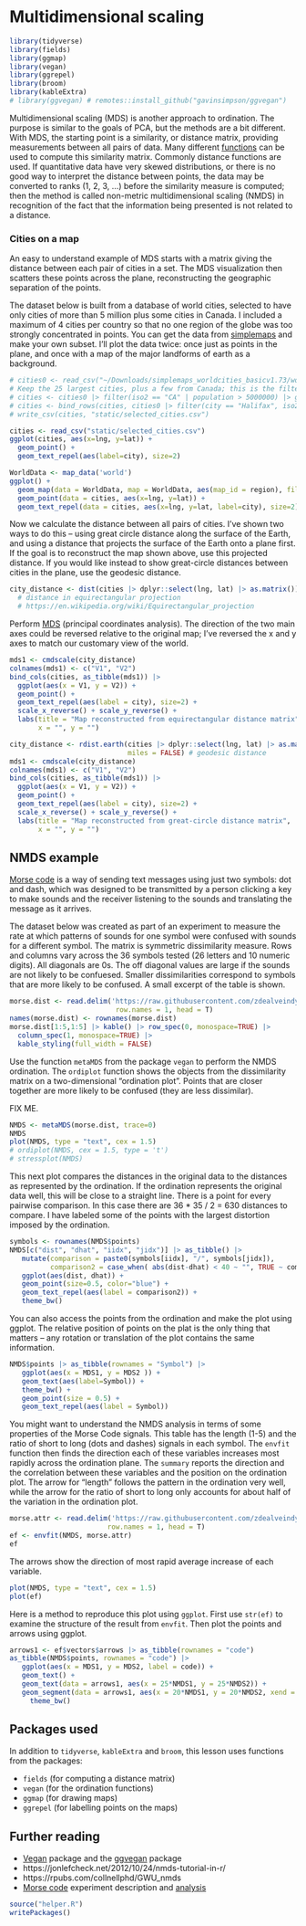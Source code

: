 # Multidimensional scaling {#mds}

```r
library(tidyverse)
library(fields)
library(ggmap)
library(vegan)
library(ggrepel)
library(broom)
library(kableExtra)
# library(ggvegan) # remotes::install_github("gavinsimpson/ggvegan") 
```

Multidimensional scaling (MDS) is another approach to ordination. The purpose is similar to the goals of PCA, but the methods are a bit different. With MDS, the starting point is a similarity, or distance matrix, providing measurements between all pairs of data. Many different [functions](https://pages.mtu.edu/~shanem/psy5220/daily/Day16/MDS.html#:~:text=Multidimentional%20scaling%20(MDS)%20is%20used,measures%20between%20objects%20or%20cases.) can be used to compute this similarity matrix. Commonly distance functions are used. If quantitative data have very skewed distributions, or there is no good way to interpret the distance between points, the data may be converted to ranks (1, 2, 3, ...) before the similarity measure is computed; then the method is called non-metric multidimensional scaling (NMDS) in recognition of the fact that the information being presented is not related to a distance.

### Cities on a map

An easy to understand example of MDS starts with a matrix giving the distance between each pair of cities in a set. The MDS visualization then scatters these points across the plane, reconstructing the geographic separation of the points. 

The dataset below is built from a database of world cities, selected to have only cities of more than 5 million plus some cities in Canada. I included a maximum of 4 cities per country so that no one region of the globe was too strongly concentrated in points. You can get the data from [simplemaps](https://simplemaps.com/resources/free-country-cities) and make your own subset. I'll plot the data twice: once just as points in the plane, and once with a map of the major landforms of earth as a background.

```r
# cities0 <- read_csv("~/Downloads/simplemaps_worldcities_basicv1.73/worldcities.csv", n_max = 1000) # This is the original data
# Keep the 25 largest cities, plus a few from Canada; this is the filtering code
# cities <- cities0 |> filter(iso2 == "CA" | population > 5000000) |> group_by(iso2) |> filter(dense_rank(-population) < 5) 
# cities <- bind_rows(cities, cities0 |> filter(city == "Halifax", iso2 == "CA"))
# write_csv(cities, "static/selected_cities.csv")
```

```r
cities <- read_csv("static/selected_cities.csv")
ggplot(cities, aes(x=lng, y=lat)) + 
  geom_point() +
  geom_text_repel(aes(label=city), size=2) 
```

```r
WorldData <- map_data('world') 
ggplot() +
  geom_map(data = WorldData, map = WorldData, aes(map_id = region), fill = "white") +
  geom_point(data = cities, aes(x=lng, y=lat)) +
  geom_text_repel(data = cities, aes(x=lng, y=lat, label=city), size=2) 
```

Now we calculate the distance between all pairs of cities. I've shown two ways to do this -- using great circle distance along the surface of the Earth, and using a distance that projects the surface of the Earth onto a plane first. If the goal is to reconstruct the map shown above, use this projected distance. If you would like instead to show great-circle distances between cities in the plane, use the geodesic distance.

```r
city_distance <- dist(cities |> dplyr::select(lng, lat) |> as.matrix())
  # distance in equirectangular projection
  # https://en.wikipedia.org/wiki/Equirectangular_projection
```
  
Perform [MDS](https://en.wikipedia.org/wiki/Multidimensional_scaling) (principal coordinates analysis). The direction of the 
two main axes could be reversed relative to the original map; I've reversed the x and y axes to match our customary view of the world.

```r
mds1 <- cmdscale(city_distance)
colnames(mds1) <- c("V1", "V2")
bind_cols(cities, as_tibble(mds1)) |>
  ggplot(aes(x = V1, y = V2)) + 
  geom_point() + 
  geom_text_repel(aes(label = city), size=2) +
  scale_x_reverse() + scale_y_reverse() +
  labs(title = "Map reconstructed from equirectangular distance matrix",
       x = "", y = "")
```
```r
city_distance <- rdist.earth(cities |> dplyr::select(lng, lat) |> as.matrix(), 
                             miles = FALSE) # geodesic distance
mds1 <- cmdscale(city_distance)
colnames(mds1) <- c("V1", "V2")
bind_cols(cities, as_tibble(mds1)) |>
  ggplot(aes(x = V1, y = V2)) + 
  geom_point() + 
  geom_text_repel(aes(label = city), size=2) +
  scale_x_reverse() + scale_y_reverse() +
  labs(title = "Map reconstructed from great-circle distance matrix",
       x = "", y = "")
```

## NMDS example

[Morse code](https://en.wikipedia.org/wiki/Morse_code) is a way of sending text messages using just two symbols: dot and dash, which was designed to be transmitted by a person clicking a key to make sounds and the receiver listening to the sounds and translating the message as it arrives. 

The dataset below was created as part of an experiment to measure the rate at which patterns of sounds for one symbol were confused with sounds for a different symbol. The matrix is symmetric dissimilarity measure. Rows and columns vary across the 36 symbols tested (26 letters and 10 numeric digits). All diagonals are 0s. The off diagonal values are large if the sounds are not likely to be confuesed. Smaller dissimilarities correspond to symbols that are more likely to be confused. A small excerpt of the table is shown.

```r
morse.dist <- read.delim('https://raw.githubusercontent.com/zdealveindy/anadat-r/master/data/morsecodes-dist.txt',
                          row.names = 1, head = T)
names(morse.dist) <- rownames(morse.dist)
morse.dist[1:5,1:5] |> kable() |> row_spec(0, monospace=TRUE) |> 
  column_spec(1, monospace=TRUE) |>
  kable_styling(full_width = FALSE)
```

Use the function `metaMDS` from the package `vegan` to perform the NMDS ordination. The `ordiplot` function shows the objects from the dissimilarity matrix on a two-dimensional "ordination plot". Points that are closer together are more likely to be confused (they are less dissimilar).  


FIX ME.

```r
NMDS <- metaMDS(morse.dist, trace=0)
NMDS
plot(NMDS, type = "text", cex = 1.5)
# ordiplot(NMDS, cex = 1.5, type = 't')
# stressplot(NMDS)
```

This next plot compares the distances in the original data to the distances as represented by the ordination. If the ordination represents the original data well, this will be close to a straight line. There is a point for every pairwise comparison. In this case there are 36 * 35 / 2 = 630 distances to compare. I have labeled some of the points with the largest distortion imposed by the ordination.

```r
symbols <- rownames(NMDS$points)
NMDS[c("dist", "dhat", "iidx", "jidx")] |> as_tibble() |> 
   mutate(comparison = paste0(symbols[iidx], "/", symbols[jidx]),
          comparison2 = case_when( abs(dist-dhat) < 40 ~ "", TRUE ~ comparison)) |>
   ggplot(aes(dist, dhat)) + 
   geom_point(size=0.5, color="blue") + 
   geom_text_repel(aes(label = comparison2)) +
   theme_bw()
```

You can also access the points from the ordination and make the plot using ggplot. The relative position of points on the plat is the only thing that matters -- any rotation or translation of the plot contains the same information.

```r
NMDS$points |> as_tibble(rownames = "Symbol") |>
   ggplot(aes(x = MDS1, y = MDS2 )) +
   geom_text(aes(label=Symbol)) + 
   theme_bw() + 
   geom_point(size = 0.5) + 
   geom_text_repel(aes(label = Symbol))
```

You might want to understand the NMDS analysis in terms of some properties of the Morse Code signals. This table has the length (1-5) and the ratio of short to long (dots and dashes) signals in each symbol. The `envfit` function then finds the direction each of these variables increases most rapidly across the ordination plane. The `summary` reports the direction and the correlation between these variables and the position on the ordination plot. The arrow for "length" follows the pattern in the ordination very well, while the arrow for the ratio of short to long only accounts for about half of the variation in the ordination plot.

```r
morse.attr <- read.delim('https://raw.githubusercontent.com/zdealveindy/anadat-r/master/data/morsecodes-attr.txt',
                        row.names = 1, head = T)
ef <- envfit(NMDS, morse.attr)
ef
```

The arrows show the direction of most rapid average increase of each variable.

```r
plot(NMDS, type = "text", cex = 1.5)
plot(ef)
```

Here is a method to reproduce this plot using `ggplot`. First use `str(ef)` to examine the structure of the result from `envfit`. Then plot the points and arrows using ggplot.

```r
arrows1 <- ef$vectors$arrows |> as_tibble(rownames = "code")
as_tibble(NMDS$points, rownames = "code") |>
   ggplot(aes(x = MDS1, y = MDS2, label = code)) + 
   geom_text() +
   geom_text(data = arrows1, aes(x = 25*NMDS1, y = 25*NMDS2)) +
   geom_segment(data = arrows1, aes(x = 20*NMDS1, y = 20*NMDS2, xend = 0, yend = 0)) +
     theme_bw()
```

## Packages used

In addition to `tidyverse`, `kableExtra` and `broom`, this lesson uses functions from the packages:

* `fields` (for computing a distance matrix)
* `vegan` (for the ordination functions)
* `ggmap` (for drawing maps)
* `ggrepel` (for labelling points on the maps)

## Further reading

* [Vegan](https://cran.r-project.org/web/packages/vegan/vignettes/intro-vegan.pdf) package and the [ggvegan](https://github.com/gavinsimpson/ggvegan) package
* https://jonlefcheck.net/2012/10/24/nmds-tutorial-in-r/
* https://rpubs.com/collnellphd/GWU_nmds
* [Morse code](https://www.davidzeleny.net/anadat-r/doku.php/en:data:morse) experiment description and [analysis](https://www.davidzeleny.net/anadat-r/doku.php/en:pcoa_nmds_examples)

```r
source("helper.R")
writePackages()
```

